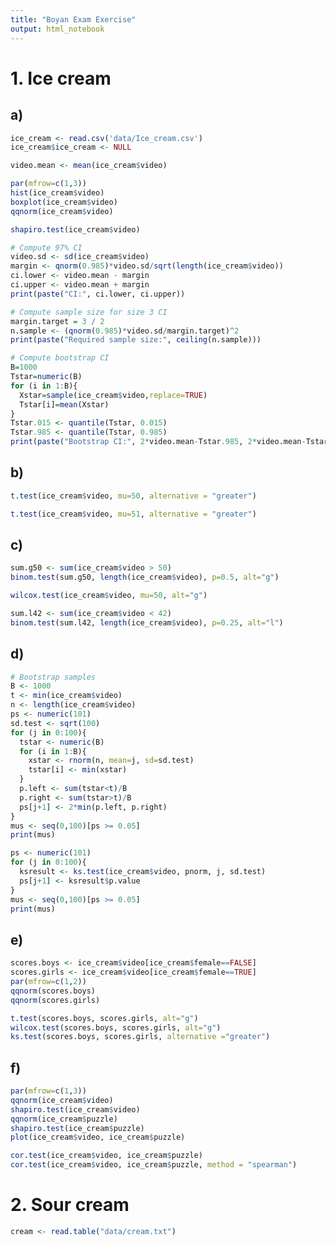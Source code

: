 ```yaml
---
title: "Boyan Exam Exercise"
output: html_notebook
---
```


# 1. Ice cream

## a)

```r
ice_cream <- read.csv('data/Ice_cream.csv')
ice_cream$ice_cream <- NULL

video.mean <- mean(ice_cream$video)

par(mfrow=c(1,3))
hist(ice_cream$video)
boxplot(ice_cream$video)
qqnorm(ice_cream$video)

shapiro.test(ice_cream$video)
```

```r
# Compute 97% CI
video.sd <- sd(ice_cream$video)
margin <- qnorm(0.985)*video.sd/sqrt(length(ice_cream$video))
ci.lower <- video.mean - margin
ci.upper <- video.mean + margin
print(paste("CI:", ci.lower, ci.upper))

# Compute sample size for size 3 CI
margin.target = 3 / 2
n.sample <- (qnorm(0.985)*video.sd/margin.target)^2
print(paste("Required sample size:", ceiling(n.sample)))

# Compute bootstrap CI
B=1000
Tstar=numeric(B)
for (i in 1:B){
  Xstar=sample(ice_cream$video,replace=TRUE)
  Tstar[i]=mean(Xstar)
}
Tstar.015 <- quantile(Tstar, 0.015)
Tstar.985 <- quantile(Tstar, 0.985)
print(paste("Bootstrap CI:", 2*video.mean-Tstar.985, 2*video.mean-Tstar.015))
```

## b)

```r
t.test(ice_cream$video, mu=50, alternative = "greater")

t.test(ice_cream$video, mu=51, alternative = "greater")
```

## c)
```r
sum.g50 <- sum(ice_cream$video > 50)
binom.test(sum.g50, length(ice_cream$video), p=0.5, alt="g")

wilcox.test(ice_cream$video, mu=50, alt="g")

sum.l42 <- sum(ice_cream$video < 42)
binom.test(sum.l42, length(ice_cream$video), p=0.25, alt="l")
```

## d)
```r
# Bootstrap samples
B <- 1000
t <- min(ice_cream$video)
n <- length(ice_cream$video)
ps <- numeric(101)
sd.test <- sqrt(100)
for (j in 0:100){
  tstar <- numeric(B)
  for (i in 1:B){
    xstar <- rnorm(n, mean=j, sd=sd.test)
    tstar[i] <- min(xstar)
  }
  p.left <- sum(tstar<t)/B
  p.right <- sum(tstar>t)/B
  ps[j+1] <- 2*min(p.left, p.right)
}
mus <- seq(0,100)[ps >= 0.05]
print(mus)
```

```r
ps <- numeric(101)
for (j in 0:100){
  ksresult <- ks.test(ice_cream$video, pnorm, j, sd.test)
  ps[j+1] <- ksresult$p.value
}
mus <- seq(0,100)[ps >= 0.05]
print(mus)
```

## e)
```r
scores.boys <- ice_cream$video[ice_cream$female==FALSE]
scores.girls <- ice_cream$video[ice_cream$female==TRUE]
par(mfrow=c(1,2))
qqnorm(scores.boys)
qqnorm(scores.girls)

t.test(scores.boys, scores.girls, alt="g")
wilcox.test(scores.boys, scores.girls, alt="g")
ks.test(scores.boys, scores.girls, alternative ="greater")
```

## f)
```r
par(mfrow=c(1,3))
qqnorm(ice_cream$video)
shapiro.test(ice_cream$video)
qqnorm(ice_cream$puzzle)
shapiro.test(ice_cream$puzzle)
plot(ice_cream$video, ice_cream$puzzle)
```
```r
cor.test(ice_cream$video, ice_cream$puzzle)
cor.test(ice_cream$video, ice_cream$puzzle, method = "spearman")
```

# 2. Sour cream
```r
cream <- read.table("data/cream.txt")

```

